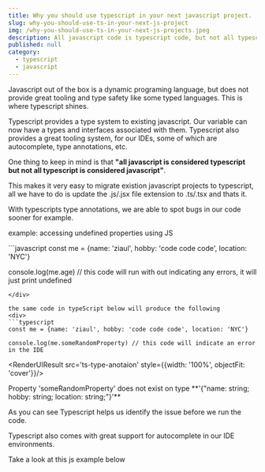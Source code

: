 ```yaml
---
title: Why you should use typescript in your next javascript project.
slug: why-you-should-use-ts-in-your-next-js-project
img: /why-you-should-use-ts-in-your-next-js-projects.jpeg
description: All javascript code is typescript code, but not all typescript code is javascript code. So why should you use typescript in your next javascript project.
published: null
category: 
  - typescript
  - javascript
---
```


Javascript out of the box is a dynamic programing language, but does not provide great tooling and type safety like some typed languages. This is where typescript shines. 

Typescript provides a type system to existing javascript. Our variable can now have a types and interfaces associated with them. Typescript also provides a great tooling system, for our IDEs, some of which are autocomplete, type annotations, etc.

One thing to keep in mind is that **"all javascript is considered typescript but not all typescript is considered javascript"**. 

This makes it very easy to migrate existion javascript projects to typescript, all we have to do is update the .js/.jsx file extension to .ts/.tsx and thats it.


With typescripts type annotations, we are able to spot bugs in our code sooner for example.

<Span> example: accessing undefined properties using JS</Span>
<div>
```javascript
const me = {name: 'ziaul', hobby: 'code code code', location: 'NYC'}

console.log(me.age) // this code will run with out indicating any errors, it will just print undefined 
```
</div>

the same code in typeScript below will produce the following
<div>
```typescript
const me = {name: 'ziaul', hobby: 'code code code', location: 'NYC'}

console.log(me.someRandomProperty) // this code will indicate an error in the IDE
```
<RenderUIResult src='ts-type-anotaion' style={{width: '100%', objectFit: 'cover'}}/>
</div>
Property 'someRandomProperty' does not exist on type **'{"name: string; hobby: string; location: string;"}'** 

As you can see Typescript helps us identify the issue before we run the code.

Typescript also comes with great support for autocomplete in our IDE environments. 

Take a look at this js example below 
```javascript


```




